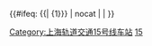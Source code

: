 {{鐵道路線 | lua = 1 | 铁道系统 = 上海地铁
| 模板名稱 = 上海轨道交通15号线
| 名稱 = [[上海地铁|上海轨道交通]][[上海轨道交通15号线|15号线]]
| 代表色 = {{上海地铁颜色|15|yes}}
| 背景顏色 = white
| 車站列表 = blstart=center ~ 
 顾村公园 ~ 锦秋路 ~ 丰翔路 ~ 南大路 ~ 祁安路 ~ 古浪路 ~ 武威东路 ~ 上海西站 ~ 铜川路 ~ 梅岭北路 ~ 大渡河路 ~ 长风公园 ~ 娄山关路 ~ 红宝石路 ~ 姚虹路 ~ 吴中路 ~ 桂林路 ~ 桂林公园 ~ 上海南站 ~ 华东理工大学 ~ 罗秀路 ~ 朱梅路 ~ 华泾西 ~ 虹梅南路 ~ 景西路 ~ 曙建路 ~ 双柏路 ~ 元江路 ~ 永德路 ~ 紫竹高新区 
}}<includeonly>{{#ifeq: {{| {1}}} | nocat | <!--空--> | [[Category:上海轨道交通15号线车站]] }}</includeonly><noinclude>
[[Category:上海轨道交通路线车站模板‎|15]]
</noinclude>